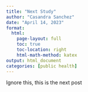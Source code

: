 ```yaml
---
title: "Next Study"
author: "Casandra Sanchez"
date: "April 14, 2023"
format:
  html:
    page-layout: full
    toc: true
    toc-location: right
    html-math-method: katex
output: html_document
categories: [public health]
---
```


Ignore this, this is the next post